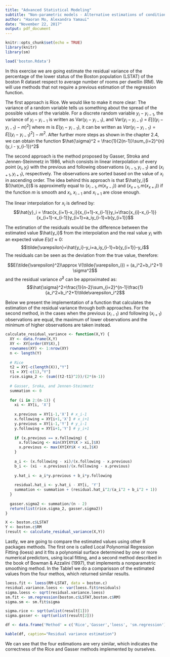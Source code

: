 ```yaml
---
title: "Advanced Statistical Modeling"
subtitle: "Non-parametric models - Alternative estimations of conditional variance"
author: "Haoran Mo, Alexandra Yamaui"
date: "November 22, 2017"
output: pdf_document
---
```


```r
knitr::opts_chunk$set(echo = TRUE)
library(knitr)
library(sm)
```

```r
load('boston.Rdata')
```
In this exercise we are going estimate the residual variance of the percentage of the lower status of the Boston population (LSTAT) of the boston R dataset respect to average number of rooms per dwellin (RM). We will use methods that not require a previous estimation of the regression function.

The first approach is Rice. We would like to make it more clear: 
The variance of a random variable tells us something about the spread of the possible values of the variable. For a discrete random variable $y_i - y_{i-1}$, the variance of $y_i - y_{i-1}$ is written as Var($y_i - y_{i-1}$), and Var($y_i - y_{i-1}$) = $E[ ((y_i - y_{i-1}) - m)^2 ]$ where m is $E(y_i - y_{i-1})$, it can be written as $Var(y_i - y_{i-1}) = E[ (y_i - y_{i-1})^2 ] - m^2$. After further more steps as shown in the chapter 2.4, we can obtain the function $\hat{\sigma}^2 = \frac{1}{2(n-1)}\sum_{i=2}^{n}(y_i - y_{i-1})^2$


The second approach is the method proposed by Gasser, Stroka and Jennen-Steinmetz in 1986, which consists in linear interpolation of every point $(x_i,y_i)$ with the previous and following observations $(x_{i-1},y_{i-1})$ and $(x_{i+1},y_{i+1})$, respectively. The observations are sorted based on the value of $x_i$ in ascending order. The idea behind this approach is that $\hat{y_i}$ $(\hat{m_i})$ is approximetly equal to $(x_{i-1},m(x_{x-i}))$ and $(x_{x+1},m(x_{x+i}))$ if the function $m$ is smooth and $x_i$, $x_{i-1}$ and $x_{i+1}$ are close enough.

The linear interpolation for $x_i$ is defined by:
$$\hat{y}_i = \frac{x_{i+1}-x_i}{x_{i+1}-x_{i-1}}y_i+\frac{x_{i}-x_{i-1}}{x_{i+1}-x_{i-1}}y_{i+1}=a_iy_{i-1}+b{y_{i+1}}$$

The estimation of the residuals would be the difference between the estimated value $\hat{y_i}$ from the interpolation and the real value $y_i$ with an expected value $E(\tilde{\varepsilon})\approx0$:
$$\tilde{\varepsilon}=\hat{y_i}-y_i=a_iy_{i-1}+b{y_{i+1}}-y_i$$
The residuals can be seen as the deviation from the true value, therefore:

$$E(\tilde{\varepsilon}^2)\approx V(\tilde{\varepsilon_i}) = (a_i^2+b_i^2+1)  \sigma^2$$
and the residual variance $\hat\sigma^2$ can be approximated as: $$\hat{\sigma}^2=\frac{1}{n-2}\sum_{i=2}^{n-1}\frac{1}{a_i^2+b_i^2+1}\tilde\varepsilon_i^2$$

Below we present the implementation of a function that calculates the estimation of the residual variance through both approaches. For the second method, in the cases when the previous ($x_{i-1}$) and following ($x_{i+1}$) observations are equal, the maximum of lower observations and the minimum of higher observations are taken instead.

```r
calculate_residual_variance <- function(X,Y) {
  XY <- data.frame(X,Y)
  XY <- XY[order(XY$X),]
  rownames(XY) <- 1:nrow(XY)
  n <- length(Y)
  
  # Rice
  t2 = XY[-c(length(X)),"Y"]
  t1 = XY[-c(1),"Y"]
  rice.sigma_2 <- (sum((t2-t1)^2))/(2*(n-1))
  
  # Gasser, Sroka, and Jennen-Steinmetz
  summation <- 0
  
  for (i in 2:(n-1)) {
    xi <- XY[i, 'X']
    
    x.previous = XY[i-1,'X'] # x_i-1
    x.following = XY[i+1,'X'] # x_i+1
    y.previous = XY[i-1,'Y'] # y_i-1
    y.following = XY[i+1,'Y'] # y_i+1
    
    if (x.previous == x.following) {
      x.following <- min(XY[XY$X > xi,]$X)
      x.previous <- max(XY[XY$X < xi,]$X)
    }
    
    a_i <- (x.following - xi)/(x.following - x.previous)
    b_i <- (xi - x.previous)/(x.following - x.previous)
    
    y.hat_i <- a_i*y.previous + b_i*y.following
    
    residual.hat_i <- y.hat_i - XY[i, 'Y']
    summation <- summation + (residual.hat_i^2/(a_i^2 + b_i^2 + 1))
  }
  
  gasser.sigma2 <- summation/(n - 2)
  return(list(rice.sigma_2, gasser.sigma2))  
}

X <- boston.c$LSTAT
Y <- boston.c$RM
(result <- calculate_residual_variance(X,Y))
```

Lastly, we are going to compare the estimated values using other R packages methods. The first one is called Local Polynomial Regression Fitting (loess) and it fits a polynomial surface determined by one or more numerical predictors, using local fitting, and a second method described in the book of Bowman & Azzalini (1997), that implements a nonparametric smoothing method. In the Table1 we do a comparisson of the estimated values from the four methos, which returned similar results.
```r
loess.fit <- loess(RM~LSTAT, data = boston.c)
residual.variance.loess <- var(loess.fit$residuals)
sigma.loess <- sqrt(residual.variance.loess)
sm.fit <- sm.regression(boston.c$LSTAT,boston.c$RM)
sigma.sm <- sm.fit$sigma
```

```r
sigma.rice <- sqrt(unlist(result[1]))
sigma.gasser <- sqrt(unlist(result[2]))

df <- data.frame('Method' = c('Rice','Gasser','loess', 'sm.regression'), 'Residual variance'=c(sigma.rice, sigma.gasser, sigma.loess, sigma.sm))

kable(df, caption="Residual variance estimation")
```

We can see that the four estimations are very similar, which indicates the correctness of the Rice and Gasser methods implemented by ourselves.
